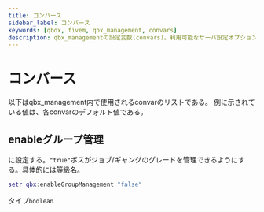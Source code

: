 ```yaml
---
title: コンバース
sidebar_label: コンバース
keywords: [qbox, fivem, qbx_management, convars]
description: qbx_managementの設定変数(convars)。利用可能なサーバ設定オプションとその使い方について学ぶ。
---
```


# コンバース

以下はqbx_management内で使用されるconvarのリストである。
例に示されている値は、各convarのデフォルト値である。

## enableグループ管理

に設定する。`"true"`ボスがジョブ/ギャングのグレードを管理できるようにする。具体的には等級名。

```lua
setr qbx:enableGroupManagement "false"
```

タイプ`boolean`
